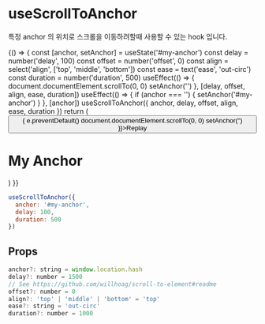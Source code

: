 
<Meta title="react-hooks | useScrollToAnchor" />

# useScrollToAnchor

특정 anchor 의 위치로 스크롤을 이동하려할때 사용할 수 있는 hook 입니다.

<Story name="Basic">
  {() => {
    const [anchor, setAnchor] = useState('#my-anchor')
    const delay = number('delay', 100)
    const offset = number('offset', 0)
    const align = select('align', ['top', 'middle', 'bottom'])
    const ease = text('ease', 'out-circ')
    const duration = number('duration', 500)
    useEffect(() => {
      document.documentElement.scrollTo(0, 0)
      setAnchor('')
    }, [delay, offset, align, ease, duration])
    useEffect(() => {
      if (anchor === '') {
        setAnchor('#my-anchor')
      }
    }, [anchor])
    useScrollToAnchor({
      anchor,
      delay,
      offset,
      align,
      ease,
      duration
    })
    return (
      <div style={{ paddingTop: '90%', paddingBottom: '100%', background: 'linear-gradient(#000000, #ffffff, #000000)' }}>
        <Button onClick={(e) => {
          e.preventDefault()
          document.documentElement.scrollTo(0, 0)
          setAnchor('')
        }}>Replay</Button>
        <h1 id="my-anchor">My Anchor</h1>
      </div>
    )
  }}
</Story>

```js
useScrollToAnchor({
  anchor: '#my-anchor',
  delay: 100,
  duration: 500
})
```

## Props

```js
anchor?: string = window.location.hash
delay?: number = 1500
// See https://github.com/willhoag/scroll-to-element#readme
offset?: number = 0
align?: 'top' | 'middle' | 'bottom' = 'top'
ease?: string = 'out-circ'
duration?: number = 1000
```